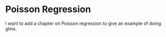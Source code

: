 # Poisson Regression

I want to add a chapter on Poisson regression to give an example of
doing glms.

